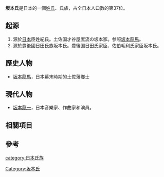 {{japanese|japanese=坂本氏}}

'''坂本氏'''是日本的一個[[姓氏|姓氏]]、氏族，占全日本人口數的第37位。

==起源==
#源於[[日本|日本]]臣姓紀氏。土佐国才谷屋庶流の坂本家。参照[[坂本龍馬|坂本龍馬]]。
#源於豊後國日田氏族坂本氏。豊後国日田氏家臣、佐伯毛利氏家臣坂本氏。
== 歷史人物 ==
* [[坂本龍馬|坂本龍馬]]，日本幕末時期的土佐藩鄉士

== 現代人物 ==
*[[坂本龍一|坂本龍一]]，日本音樂家、作曲家和演員。

== 相關項目 ==

== 參考 ==

{{DEFAULTSORT:}}
[[Category:坂本氏|Category:坂本氏]]
[[category:日本氏族|category:日本氏族]]